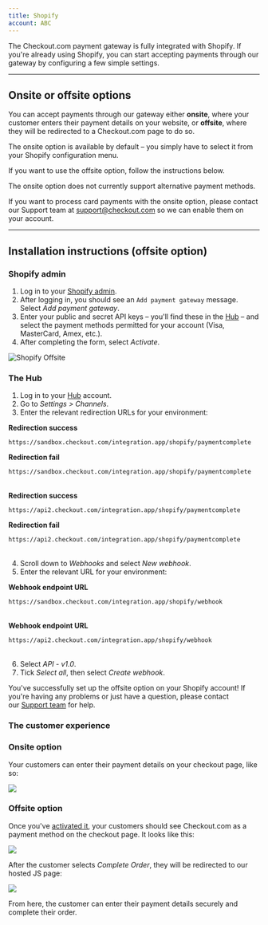 ```yaml
---
title: Shopify
account: ABC
---
```


The Checkout.com payment gateway is fully integrated with Shopify. If you're already using Shopify, you can start accepting payments through our gateway by configuring a few simple settings.

---

## Onsite or offsite options

You can accept payments through our gateway either **onsite**, where your customer enters their payment details on your website, or **offsite**, where they will be redirected to a Checkout.com page to do so.

The onsite option is available by default – you simply have to select it from your Shopify configuration menu.

If you want to use the offsite option, follow the instructions below.

<TipBox variant="info" title="Onsite: alternative payment methods">

The onsite option does not currently support alternative payment methods.

</TipBox>
<TipBox variant="note" title="Onsite: card payments">

If you want to process card payments with the onsite option, please contact our Support team at [support@checkout.com](mailto:support@checkout.com) so we can enable them on your account.

</TipBox>

---

## Installation instructions (offsite option)

### Shopify admin

1.  Log in to your [Shopify admin](https://www.shopify.com/login?redirect=authorize_gateway%2F1031113).
2.  After logging in, you should see an `Add payment gateway` message. Select _Add payment gateway_.
3.  Enter your public and secret API keys – you'll find these in the [Hub](https://hub.checkout.com/) – and select the payment methods permitted for your account (Visa, MasterCard, Amex, etc.).
4.  After completing the form, select _Activate_.

<img maxWidth={350} src="/docs/Integrate/Shopify/shopify_offsite.png" alt="Shopify Offsite" />

### The Hub

1.  Log in to your [Hub](https://hub.checkout.com/) account.
2.  Go to _Settings > Channels_.
3.  Enter the relevant redirection URLs for your environment:

<tabs>
<tab title="Sandbox">
<Box horizontal="sm">
<Table type="auto">
<TableBody>
<TableRow>
<TableCell isNoWrap withBackground>

**Redirection success**

</TableCell>
<TableCell>

`https://sandbox.checkout.com/integration.app/shopify/paymentcomplete`

</TableCell>
</TableRow>
<TableRow>
<TableCell isNoWrap withBackground>

**Redirection fail**

</TableCell>
<TableCell>

`https://sandbox.checkout.com/integration.app/shopify/paymentcomplete`

</TableCell>
</TableRow>
</TableBody>
</Table>
</Box>
</tab>
<tab title="Live">
<Box horizontal="sm">
<Table type="auto">
<TableBody>
<TableRow>
<TableCell isNoWrap withBackground>

**Redirection success**

</TableCell>
<TableCell>

`https://api2.checkout.com/integration.app/shopify/paymentcomplete`

</TableCell>
</TableRow>
<TableRow>
<TableCell isNoWrap withBackground>

**Redirection fail**

</TableCell>
<TableCell>

`https://api2.checkout.com/integration.app/shopify/paymentcomplete`

</TableCell>
</TableRow>
</TableBody>
</Table>
</Box>
</tab>
</tabs>

4.  Scroll down to _Webhooks_ and select _New webhook_.
5.  Enter the relevant URL for your environment:

<tabs>
<tab title="Sandbox">
<Box horizontal="sm">
<Table type="auto">
<TableBody>
<TableRow>
<TableCell isNoWrap withBackground>

**Webhook endpoint URL**

</TableCell>
<TableCell>

`https://sandbox.checkout.com/integration.app/shopify/webhook`

</TableCell>
</TableRow>
</TableBody>
</Table>
</Box>
</tab>
<tab title="Live">
<Box horizontal="sm">
<Table type="auto">
<TableBody>
<TableRow>
<TableCell isNoWrap withBackground>

**Webhook endpoint URL**

</TableCell>
<TableCell>

`https://api2.checkout.com/integration.app/shopify/webhook`

</TableCell>
</TableRow>
</TableBody>
</Table>
</Box>
</tab>
</tabs>

6.  Select _API - v1.0_.
7.  Tick _Select all_, then select _Create webhook_.

You've successfully set up the offsite option on your Shopify account! If you're having any problems or just have a question, please contact our [Support team](mailto:support@checkout.com) for help.

### The customer experience

### Onsite option

Your customers can enter their payment details on your checkout page, like so:

<img maxWidth={500} src="/docs/Integrate/Shopify/shopify_onsite.png" />

### Offsite option

Once you've [activated it](<#Installation_instructions_(offsite_option)>), your customers should see Checkout.com as a payment method on the checkout page. It looks like this:

<img maxWidth={500} src="/docs/Integrate/Shopify/shopify_offsite_checkout.png" />

After the customer selects _Complete Order_, they will be redirected to our hosted JS page:

<img maxWidth={200} src="/docs/Integrate/Shopify/shopify_offsite_complete_order.png" />

From here, the customer can enter their payment details securely and complete their order.
